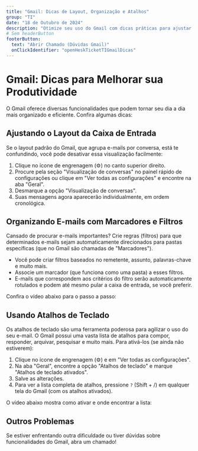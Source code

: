 ```yaml
---
title: "Gmail: Dicas de Layout, Organização e Atalhos"
group: "TI"
date: "18 de Outubro de 2024"
description: "Otimize seu uso do Gmail com dicas práticas para ajustar o layout, organizar seus e-mails com marcadores e filtros, e agilizar suas tarefas com atalhos de teclado."
# Sem headerButton
footerButton:
  text: "Abrir Chamado (Dúvidas Gmail)"
  onClickIdentifier: "openHeskTicketTIGmailDicas"
---
```


# Gmail: Dicas para Melhorar sua Produtividade

O Gmail oferece diversas funcionalidades que podem tornar seu dia a dia mais organizado e eficiente. Confira algumas dicas:

## Ajustando o Layout da Caixa de Entrada

Se o layout padrão do Gmail, que agrupa e-mails por conversa, está te confundindo, você pode desativar essa visualização facilmente:
1.  Clique no ícone de engrenagem (⚙️) no canto superior direito.
2.  Procure pela seção "Visualização de conversas" no painel rápido de configurações ou clique em "Ver todas as configurações" e encontre na aba "Geral".
3.  Desmarque a opção "Visualização de conversas".
4.  Suas mensagens agora aparecerão individualmente, em ordem cronológica.

<DocVideo 
  src="/documentacao/ti/gmail-dicas/layout.mp4" 
  className="w-full max-w-[700px] h-auto rounded-md my-4 border" 
  alt="Tutorial desativando visualização de conversa no Gmail"
  caption="Como alterar a visualização de e-mails de conversa para individual."
  loop 
  autoPlay 
  muted
/>

## Organizando E-mails com Marcadores e Filtros

Cansado de procurar e-mails importantes? Crie regras (filtros) para que determinados e-mails sejam automaticamente direcionados para pastas específicas (que no Gmail são chamadas de "Marcadores").
* Você pode criar filtros baseados no remetente, assunto, palavras-chave e muito mais.
* Associe um marcador (que funciona como uma pasta) a esses filtros.
* E-mails que correspondem aos critérios do filtro serão automaticamente rotulados e podem até mesmo pular a caixa de entrada, se você preferir.

Confira o vídeo abaixo para o passo a passo:

<DocVideo 
  src="/documentacao/ti/gmail-dicas/marcadores.mp4" 
  className="w-full max-w-[700px] h-auto rounded-md my-4 border" 
  alt="Tutorial criando marcadores e filtros no Gmail"
  caption="Aprenda a organizar seus e-mails automaticamente com marcadores e filtros."
  controls
  muted
/>

## Usando Atalhos de Teclado

Os atalhos de teclado são uma ferramenta poderosa para agilizar o uso do seu e-mail. O Gmail possui uma vasta lista de atalhos para compor, responder, arquivar, pesquisar e muito mais.
Para ativá-los (se ainda não estiverem):
1.  Clique no ícone de engrenagem (⚙️) e em "Ver todas as configurações".
2.  Na aba "Geral", encontre a opção "Atalhos de teclado" e marque "Atalhos de teclado ativados".
3.  Salve as alterações.
4.  Para ver a lista completa de atalhos, pressione `?` (Shift + /) em qualquer tela do Gmail (com os atalhos ativados).

O vídeo abaixo mostra como ativar e onde encontrar a lista:

<DocVideo 
  src="/documentacao/ti/gmail-dicas/atalhos.mp4" 
  className="w-full max-w-[700px] h-auto rounded-md my-4 border" 
  alt="Tutorial ativando atalhos de teclado no Gmail"
  caption="Como ativar e consultar os atalhos de teclado do Gmail."
  controls
  muted
/>

## Outros Problemas

Se estiver enfrentando outra dificuldade ou tiver dúvidas sobre funcionalidades do Gmail, abra um chamado!